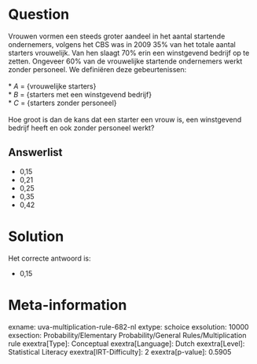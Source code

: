 Question
========

Vrouwen vormen een steeds groter aandeel in het aantal startende
ondernemers, volgens het CBS was in 2009 35% van het totale aantal
starters vrouwelijk. Van hen slaagt 70% erin een winstgevend bedrijf op
te zetten. Ongeveer 60% van de vrouwelijke startende ondernemers werkt
zonder personeel. We definiëren deze gebeurtenissen:\
\
* *A* = {vrouwelijke starters}\
* *B* = {starters met een winstgevend bedrijf}\
* *C* = {starters zonder personeel}\
\
Hoe groot is dan de kans dat een starter een vrouw is, een winstgevend
bedrijf heeft en ook zonder personeel werkt?

Answerlist
----------

* 0,15
* 0,21
* 0,25
* 0,35
* 0,42

Solution
========

Het correcte antwoord is: 

* 0,15

Meta-information
================
exname: uva-multiplication-rule-682-nl
extype: schoice
exsolution: 10000
exsection: Probability/Elementary Probability/General Rules/Multiplication rule
exextra[Type]: Conceptual
exextra[Language]: Dutch
exextra[Level]: Statistical Literacy
exextra[IRT-Difficulty]: 2
exextra[p-value]: 0.5905
